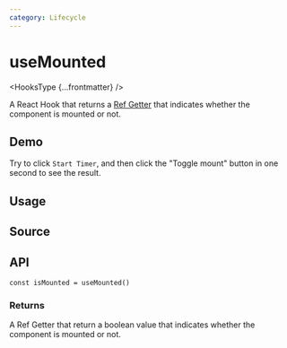 ```yaml
---
category: Lifecycle
---
```


# useMounted


<HooksType {...frontmatter} />

A React Hook that returns a [Ref Getter](/docs/features/ref-getter) that indicates whether the component is mounted or not.

## Demo

Try to click `Start Timer`, and then click the "Toggle mount" button in one second to see the result.


<App />

## Usage



## Source


<Source />

## API

```tsx
const isMounted = useMounted()
```


<Tip type="ref-getter" name="isUnmounted" />

### Returns

A Ref Getter that return a boolean value that indicates whether the component is mounted or not.
